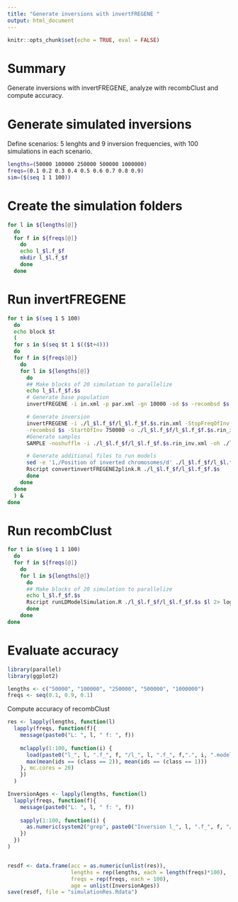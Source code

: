 ```yaml
---
title: "Generate inversions with invertFREGENE "
output: html_document
---
```

  
  ```r
knitr::opts_chunk$set(echo = TRUE, eval = FALSE)
```

# Summary

Generate inversions with invertFREGENE, analyze with recombClust and compute accuracy.

# Generate simulated inversions 

Define scenarios: 5 lenghts and 9 inversion frequencies, with 100 simulations in each scenario.

```bash
lengths=(50000 100000 250000 500000 1000000)
freqs=(0.1 0.2 0.3 0.4 0.5 0.6 0.7 0.8 0.9)
sim=($(seq 1 1 100))
```

# Create the simulation folders

```bash
for l in ${lengths[@]}
  do
  for f in ${freqs[@]}
    do
    echo l_$l.f_$f
    mkdir l_$l.f_$f
    done
  done
```

# Run invertFREGENE

```bash
for t in $(seq 1 5 100) 
  do 
  echo block $t
  (
  for s in $(seq $t 1 $(($t+4)))
  do  
  for f in ${freqs[@]}
    do
    for l in ${lengths[@]}
      do
      ## Make blocks of 20 simulation to parallelize
      echo l_$l.f_$f.$s
      # Generate base population
      invertFREGENE -i in.xml -p par.xml -gn 10000 -sd $s -recombsd $s -o ./l_$l.f_$f/l_$l.f_$f.$s.rin.xml -s -freq > ./l_$l.f_$f/l_$l.f_$f.$s.log.txt

      # Generate inversion
      invertFREGENE -i ./l_$l.f_$f/l_$l.f_$f.$s.rin.xml -StopFreqOfInv $f -p par.xml -gn 500000 -sd $s \
      -recombsd $s -StartOfInv 750000 -o ./l_$l.f_$f/l_$l.f_$f.$s.rin_inv.xml -EndOfInv $(($l+750000)) -MaxFreqOfLostInv 0.1 -s -freq > ./l_$l.f_$f/l_$l.f_$f.$s.log_inv.txt
      #Generate samples
      SAMPLE -noshuffle -i ./l_$l.f_$f/l_$l.f_$f.$s.rin_inv.xml -oh ./l_$l.f_$f/l_$l.f_$f.$s.haplotypes -og ./l_$l.f_$f/l_$l.f_$f.$s.genotypes -sd $s -controls 2000 > ./l_$l.f_$f/l_$l.f_$f.$s.log_sample.txt

      # Generate additional files to run models
      sed -e '1,/Position of inverted chromosomes/d' ./l_$l.f_$f/l_$l.f_$f.$s.rin_inv.xml_InversionSummary.txt > ./l_$l.f_$f/l_$l.f_$f.$s.log_ids.txt
      Rscript convertinvertFREGENE2plink.R ./l_$l.f_$f/l_$l.f_$f.$s
      done 
    done 
  done
  ) & 
done
```

# Run recombClust

```bash
for t in $(seq 1 1 100) 
  do  
  for f in ${freqs[@]}
    do
    for l in ${lengths[@]}
      do
      ## Make blocks of 20 simulation to parallelize
      echo l_$l.f_$f.$s
      Rscript runLDModelSimulation.R ./l_$l.f_$f/l_$l.f_$f.$s $l 2> log.txt
      done 
    done 
done
```

# Evaluate accuracy 

```r
library(parallel)
library(ggplot2)

lengths <- c("50000", "100000", "250000", "500000", "1000000")
freqs <- seq(0.1, 0.9, 0.1)
```

Compute accuracy of recombClust

```r
res <- lapply(lengths, function(l)
  lapply(freqs, function(f){
    message(paste0("L: ", l, " f: ", f))
  
    mclapply(1:100, function(i) {
      load(paste0("l_", l, ".f_", f, "/l_", l, ".f_", f,".", i, ".modelres.Rdata"))
      max(mean(ids == (class == 2)), mean(ids == (class == 1)))
    }, mc.cores = 20)
    })
  )

InversionAges <- lapply(lengths, function(l)
  lapply(freqs, function(f){
    message(paste0("L: ", l, " f: ", f))
    
    sapply(1:100, function(i) {
      as.numeric(system2("grep", paste0("Inversion l_", l, ".f_", f, "/l_", l, ".f_", f,".", i, ".rin_inv.xml_InversionSummary.txt | tr -dc '0-9'"), stdout = TRUE))
    })
  })
)


resdf <- data.frame(acc = as.numeric(unlist(res)),
                    lengths = rep(lengths, each = length(freqs)*100),
                    freqs = rep(freqs, each = 100),
                    age = unlist(InversionAges))
save(resdf, file = "simulationRes.Rdata")
```